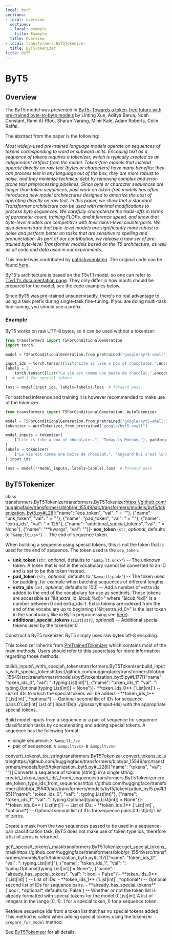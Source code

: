 ```yaml
---
local: byt5
sections:
- local: overview
  sections:
  - local: example
    title: Example
  title: Overview
- local: transformers.ByT5Tokenizer
  title: ByT5Tokenizer
title: ByT5
---
```

<script>
</script>
<!--Copyright 2021 The HuggingFace Team. All rights reserved.

Licensed under the Apache License, Version 2.0 (the "License"); you may not use this file except in compliance with
the License. You may obtain a copy of the License at

http://www.apache.org/licenses/LICENSE-2.0

Unless required by applicable law or agreed to in writing, software distributed under the License is distributed on
an "AS IS" BASIS, WITHOUT WARRANTIES OR CONDITIONS OF ANY KIND, either express or implied. See the License for the
specific language governing permissions and limitations under the License.
-->

<h1 id="byt5">ByT5</h1>

<h2 id="overview">Overview</h2>

The ByT5 model was presented in [ByT5: Towards a token-free future with pre-trained byte-to-byte models](https://arxiv.org/abs/2105.13626) by Linting Xue, Aditya Barua, Noah Constant, Rami Al-Rfou, Sharan Narang, Mihir
Kale, Adam Roberts, Colin Raffel.

The abstract from the paper is the following:

*Most widely-used pre-trained language models operate on sequences of tokens corresponding to word or subword units.
Encoding text as a sequence of tokens requires a tokenizer, which is typically created as an independent artifact from
the model. Token-free models that instead operate directly on raw text (bytes or characters) have many benefits: they
can process text in any language out of the box, they are more robust to noise, and they minimize technical debt by
removing complex and error-prone text preprocessing pipelines. Since byte or character sequences are longer than token
sequences, past work on token-free models has often introduced new model architectures designed to amortize the cost of
operating directly on raw text. In this paper, we show that a standard Transformer architecture can be used with
minimal modifications to process byte sequences. We carefully characterize the trade-offs in terms of parameter count,
training FLOPs, and inference speed, and show that byte-level models are competitive with their token-level
counterparts. We also demonstrate that byte-level models are significantly more robust to noise and perform better on
tasks that are sensitive to spelling and pronunciation. As part of our contribution, we release a new set of
pre-trained byte-level Transformer models based on the T5 architecture, as well as all code and data used in our
experiments.*

This model was contributed by [patrickvonplaten](https://huggingface.co/patrickvonplaten). The original code can be
found [here](https://github.com/google-research/byt5).

ByT5's architecture is based on the T5v1.1 model, so one can refer to [T5v1.1's documentation page](t5v1.1). They
only differ in how inputs should be prepared for the model, see the code examples below.

Since ByT5 was pre-trained unsupervisedly, there's no real advantage to using a task prefix during single-task
fine-tuning. If you are doing multi-task fine-tuning, you should use a prefix.


<h3 id="example">Example</h3>

ByT5 works on raw UTF-8 bytes, so it can be used without a tokenizer:

```python
from transformers import T5ForConditionalGeneration
import torch

model = T5ForConditionalGeneration.from_pretrained("google/byt5-small")

input_ids = torch.tensor([list("Life is like a box of chocolates.".encode("utf-8"))]) + 3  # add 3 for special tokens
labels = (
    torch.tensor([list("La vie est comme une boîte de chocolat.".encode("utf-8"))]) + 3
)  # add 3 for special tokens

loss = model(input_ids, labels=labels).loss  # forward pass
```

For batched inference and training it is however recommended to make use of the tokenizer:

```python
from transformers import T5ForConditionalGeneration, AutoTokenizer

model = T5ForConditionalGeneration.from_pretrained("google/byt5-small")
tokenizer = AutoTokenizer.from_pretrained("google/byt5-small")

model_inputs = tokenizer(
    ["Life is like a box of chocolates.", "Today is Monday."], padding="longest", return_tensors="pt"
)
labels = tokenizer(
    ["La vie est comme une boîte de chocolat.", "Aujourd'hui c'est lundi."], padding="longest", return_tensors="pt"
).input_ids

loss = model(**model_inputs, labels=labels).loss  # forward pass
```

<h2 id="transformers.ByT5Tokenizer">ByT5Tokenizer</h2>

<div class="docstring">

<docstring><name>class transformers.ByT5Tokenizer</name><anchor>transformers.ByT5Tokenizer</anchor><source>https://github.com/huggingface/transformers/blob/pr_15549/src/transformers/models/byt5/tokenization_byt5.py#L28</source><parameters>[{"name": "eos_token", "val": " = '</s>'"}, {"name": "unk_token", "val": " = '<unk>'"}, {"name": "pad_token", "val": " = '<pad>'"}, {"name": "extra_ids", "val": " = 125"}, {"name": "additional_special_tokens", "val": " = None"}, {"name": "**kwargs", "val": ""}]</parameters><paramsdesc>- **eos_token** (`str`, *optional*, defaults to `"&amp;lt;/s>"`) --
  The end of sequence token.

  <Tip>

  When building a sequence using special tokens, this is not the token that is used for the end of sequence.
  The token used is the `sep_token`.

  </Tip>

- **unk_token** (`str`, *optional*, defaults to `"&amp;lt;unk>"`) --
  The unknown token. A token that is not in the vocabulary cannot be converted to an ID and is set to be this
  token instead.
- **pad_token** (`str`, *optional*, defaults to `"&amp;lt;pad>"`) --
  The token used for padding, for example when batching sequences of different lengths.
- **extra_ids** (`int`, *optional*, defaults to 100) --
  Add a number of extra ids added to the end of the vocabulary for use as sentinels. These tokens are
  accessible as "&amp;lt;extra_id_&amp;lcub;%d}>" where "&amp;lcub;%d}" is a number between 0 and extra_ids-1. Extra tokens are
  indexed from the end of the vocabulary up to beginning ("&amp;lt;extra_id_0>" is the last token in the vocabulary
  like in ByT5 preprocessing see
  [here](https://github.com/google-research/text-to-text-transfer-transformer/blob/9fd7b14a769417be33bc6c850f9598764913c833/t5/data/preprocessors.py#L2117)).
- **additional_special_tokens** (`List[str]`, *optional*) --
  Additional special tokens used by the tokenizer.</paramsdesc><paramgroups>0</paramgroups></docstring>

Construct a ByT5 tokenizer. ByT5 simply uses raw bytes utf-8 encoding.

This tokenizer inherits from [PreTrainedTokenizer](/docs/transformers/pr_15549/en/main_classes/tokenizer#transformers.PreTrainedTokenizer) which contains most of the main methods. Users should refer to
this superclass for more information regarding those methods.





<div class="docstring">
<docstring><name>build\_inputs\_with\_special\_tokens</name><anchor>transformers.ByT5Tokenizer.build_inputs_with_special_tokens</anchor><source>https://github.com/huggingface/transformers/blob/pr_15549/src/transformers/models/byt5/tokenization_byt5.py#L177</source><parameters>[{"name": "token_ids_0", "val": ": typing.List[int]"}, {"name": "token_ids_1", "val": ": typing.Optional[typing.List[int]] = None"}]</parameters><paramsdesc>- **token_ids_0** (`List[int]`) --
  List of IDs to which the special tokens will be added.
- **token_ids_1** (`List[int]`, *optional*) --
  Optional second list of IDs for sequence pairs.</paramsdesc><paramgroups>0</paramgroups><rettype>`List[int]`</rettype><retdesc>List of [input IDs](../glossary#input-ids) with the appropriate special tokens.</retdesc></docstring>

Build model inputs from a sequence or a pair of sequence for sequence classification tasks by concatenating and
adding special tokens. A sequence has the following format:

- single sequence: `X &amp;lt;/s>`
- pair of sequences: `A &amp;lt;/s> B &amp;lt;/s>`








</div>
<div class="docstring">
<docstring><name>convert\_tokens\_to\_string</name><anchor>transformers.ByT5Tokenizer.convert_tokens_to_string</anchor><source>https://github.com/huggingface/transformers/blob/pr_15549/src/transformers/models/byt5/tokenization_byt5.py#L228</source><parameters>[{"name": "tokens", "val": ""}]</parameters></docstring>
Converts a sequence of tokens (string) in a single string.

</div>
<div class="docstring">
<docstring><name>create\_token\_type\_ids\_from\_sequences</name><anchor>transformers.ByT5Tokenizer.create_token_type_ids_from_sequences</anchor><source>https://github.com/huggingface/transformers/blob/pr_15549/src/transformers/models/byt5/tokenization_byt5.py#L155</source><parameters>[{"name": "token_ids_0", "val": ": typing.List[int]"}, {"name": "token_ids_1", "val": ": typing.Optional[typing.List[int]] = None"}]</parameters><paramsdesc>- **token_ids_0** (`List[int]`) --
  List of IDs.
- **token_ids_1** (`List[int]`, *optional*) --
  Optional second list of IDs for sequence pairs.</paramsdesc><paramgroups>0</paramgroups><rettype>`List[int]`</rettype><retdesc>List of zeros.</retdesc></docstring>

Create a mask from the two sequences passed to be used in a sequence-pair classification task. ByT5 does not
make use of token type ids, therefore a list of zeros is returned.








</div>
<div class="docstring">
<docstring><name>get\_special\_tokens\_mask</name><anchor>transformers.ByT5Tokenizer.get_special_tokens_mask</anchor><source>https://github.com/huggingface/transformers/blob/pr_15549/src/transformers/models/byt5/tokenization_byt5.py#L117</source><parameters>[{"name": "token_ids_0", "val": ": typing.List[int]"}, {"name": "token_ids_1", "val": ": typing.Optional[typing.List[int]] = None"}, {"name": "already_has_special_tokens", "val": ": bool = False"}]</parameters><paramsdesc>- **token_ids_0** (`List[int]`) --
  List of IDs.
- **token_ids_1** (`List[int]`, *optional*) --
  Optional second list of IDs for sequence pairs.
- **already_has_special_tokens** (`bool`, *optional*, defaults to `False`) --
  Whether or not the token list is already formatted with special tokens for the model.</paramsdesc><paramgroups>0</paramgroups><rettype>`List[int]`</rettype><retdesc>A list of integers in the range [0, 1]: 1 for a special token, 0 for a sequence token.</retdesc></docstring>

Retrieve sequence ids from a token list that has no special tokens added. This method is called when adding
special tokens using the tokenizer `prepare_for_model` method.








</div></div>

See [ByT5Tokenizer](/docs/transformers/pr_15549/en/model_doc/byt5#transformers.ByT5Tokenizer) for all details.
